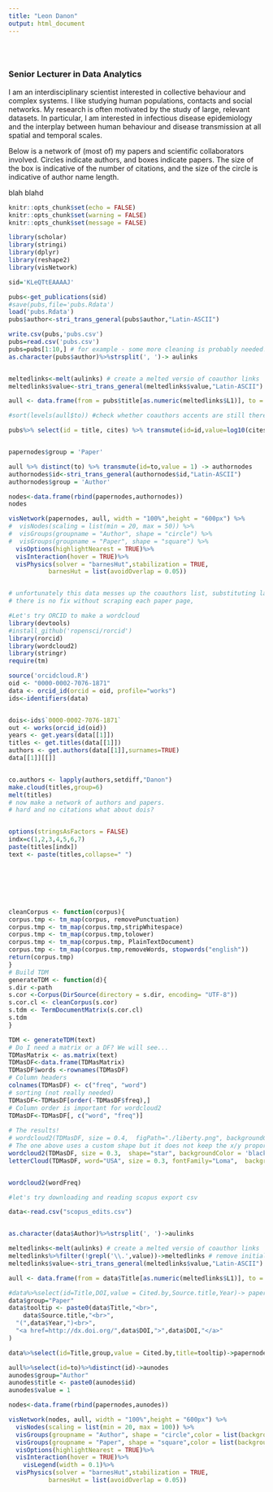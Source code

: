 ```yaml
---
title: "Leon Danon"
output: html_document
---
```


<style type="text/css">
.title {
  display: none;
}

#getting-started img {
  margin-right: 10px;
}

</style>

<div class="row" style="padding-top: 30px;">
<div class="col-sm-6">

### Senior Lecturer in Data Analytics {style="padding-top: 0px;"}

I am an interdisciplinary scientist interested in collective behaviour and complex systems. I like studying human populations, contacts and social networks. My research is often motivated by the study of large, relevant datasets. In particular, I am interested in infectious disease epidemiology and the interplay between human behaviour and disease transmission at all spatial and temporal scales. 

Below is a network of (most of)  my papers and scientific collaborators involved. Circles indicate authors, and boxes indicate papers. The size of the box is indicative of the number of citations, and the size of the circle is indicative of author name length. 

<!--/div-->
<!--<div class="col-sm-6"-->


blah blahd
<!--[](images/RMarkdownOutputFormats.png)-->
<!-- comment -->
```r
knitr::opts_chunk$set(echo = FALSE)
knitr::opts_chunk$set(warning = FALSE)
knitr::opts_chunk$set(message = FALSE)
```
```r
library(scholar)
library(stringi)
library(dplyr)
library(reshape2)
library(visNetwork)
```
```r

sid='KLeQTtEAAAAJ'

pubs<-get_publications(sid)
#save(pubs,file='pubs.Rdata')
load('pubs.Rdata')
pubs$author<-stri_trans_general(pubs$author,"Latin-ASCII")

write.csv(pubs,'pubs.csv')
pubs=read.csv('pubs.csv')
pubs=pubs[1:10,] # for example - some more cleaning is probably needed!!
as.character(pubs$author)%>%strsplit(', ')-> aulinks


meltedlinks<-melt(aulinks) # create a melted versio of coauthor links
meltedlinks$value<-stri_trans_general(meltedlinks$value,"Latin-ASCII") # get rid of annoying accents

aull <- data.frame(from = pubs$title[as.numeric(meltedlinks$L1)], to = meltedlinks$value) # make link list for authors

#sort(levels(aull$to)) #check whether coauthors accents are still there or have been removed. 

pubs%>% select(id = title, cites) %>% transmute(id=id,value=log10(cites)+1)->papernodes


papernodes$group = 'Paper'

aull %>% distinct(to) %>% transmute(id=to,value = 1) -> authornodes
authornodes$id<-stri_trans_general(authornodes$id,"Latin-ASCII")
authornodes$group = 'Author'

nodes<-data.frame(rbind(papernodes,authornodes))
nodes

visNetwork(papernodes, aull, width = "100%",height = "600px") %>%
#  visNodes(scaling = list(min = 20, max = 50)) %>%
#  visGroups(groupname = "Author", shape = "circle") %>%
#  visGroups(groupname = "Paper", shape = "square") %>%
  visOptions(highlightNearest = TRUE)%>% 
  visInteraction(hover = TRUE)%>%
  visPhysics(solver = "barnesHut",stabilization = TRUE,
           barnesHut = list(avoidOverlap = 0.05))


# unfortunately this data messes up the coauthors list, substituting large coauthor list with "..." annoying!
# there is no fix without scraping each paper page,
```

```r
#Let's try ORCID to make a wordcloud
library(devtools)
#install_github('ropensci/rorcid')
library(rorcid)
library(wordcloud2)
library(stringr)
require(tm)

source('orcidcloud.R')
oid <- "0000-0002-7076-1871"
data <- orcid_id(orcid = oid, profile="works")
ids<-identifiers(data)


dois<-ids$`0000-0002-7076-1871`
out <- works(orcid_id(oid))
years <- get.years(data[[1]])
titles <- get.titles(data[[1]])
authors <- get.authors(data[[1]],surnames=TRUE)
data[[1]][[]]


co.authors <- lapply(authors,setdiff,"Danon")
make.cloud(titles,group=6)
melt(titles)
# now make a network of authors and papers. 
# hard and no citations what about dois?



```


```r
options(stringsAsFactors = FALSE)
indx=c(1,2,3,4,5,6,7)
paste(titles[indx])
text <- paste(titles,collapse=" ")







cleanCorpus <- function(corpus){
corpus.tmp <- tm_map(corpus, removePunctuation)
corpus.tmp <- tm_map(corpus.tmp,stripWhitespace)
corpus.tmp <- tm_map(corpus.tmp,tolower)
corpus.tmp <- tm_map(corpus.tmp, PlainTextDocument)
corpus.tmp <- tm_map(corpus.tmp,removeWords, stopwords("english"))
return(corpus.tmp)
}
# Build TDM
generateTDM <- function(d){
s.dir <-path
s.cor <-Corpus(DirSource(directory = s.dir, encoding= "UTF-8"))
s.cor.cl <- cleanCorpus(s.cor)
s.tdm <- TermDocumentMatrix(s.cor.cl)
s.tdm
}

TDM <- generateTDM(text)
# Do I need a matrix or a DF? We will see...
TDMasMatrix <- as.matrix(text)
TDMasDF<-data.frame(TDMasMatrix)
TDMasDF$words <-rownames(TDMasDF)
# Column headers
colnames(TDMasDF) <- c("freq", "word")
# sorting (not really needed)
TDMasDF<-TDMasDF[order(-TDMasDF$freq),]
# Column order is important for wordcloud2
TDMasDF<-TDMasDF[, c("word", "freq")]
 
# The results!
# wordcloud2(TDMasDF, size = 0.4,  figPath="./liberty.png", backgroundColor = 'black', fontFamily="Loma")
# The one above uses a custom shape but it does not keep the x/y proportions
wordcloud2(TDMasDF, size = 0.3,  shape="star", backgroundColor = 'black', fontFamily="Loma")
letterCloud(TDMasDF, word="USA", size = 0.3, fontFamily="Loma",  backgroundColor = 'black')


wordcloud2(wordFreq)


```


```r
#let's try downloading and reading scopus export csv

data<-read.csv("scopus_edits.csv")


as.character(data$Author)%>%strsplit(', ')->aulinks

meltedlinks<-melt(aulinks) # create a melted versio of coauthor links
meltedlinks%>%filter(!grepl('\\.',value))->meltedlinks # remove initials. 
meltedlinks$value<-stri_trans_general(meltedlinks$value,"Latin-ASCII") # get rid of annoying accents

aull <- data.frame(from = data$Title[as.numeric(meltedlinks$L1)], to = meltedlinks$value) # make link list for authors and papers. 

#data%>%select(id=Title,DOI,value = Cited.by,Source.title,Year)-> papernodes
data$group="Paper"
data$tooltip <- paste0(data$Title,"<br>",
    data$Source.title,"<br>",
  "(",data$Year,")<br>",
  "<a href=http://dx.doi.org/",data$DOI,">",data$DOI,"</a>"
)

data%>%select(id=Title,group,value = Cited.by,title=tooltip)->papernodes

aull%>%select(id=to)%>%distinct(id)->aunodes
aunodes$group="Author"
aunodes$title <- paste0(aunodes$id)
aunodes$value = 1

nodes<-data.frame(rbind(papernodes,aunodes))

visNetwork(nodes, aull, width = "100%",height = "600px") %>%
  visNodes(scaling = list(min = 20, max = 100)) %>%
  visGroups(groupname = "Author", shape = "circle",color = list(background = 'pink',border = 'red')) %>%
  visGroups(groupname = "Paper", shape = "square",color = list(background = 'grey', border = 'black')) %>%
  visOptions(highlightNearest = TRUE)%>% 
  visInteraction(hover = TRUE)%>%
    visLegend(width = 0.1)%>%
  visPhysics(solver = "barnesHut",stabilization = TRUE,
           barnesHut = list(avoidOverlap = 0.05))

```

